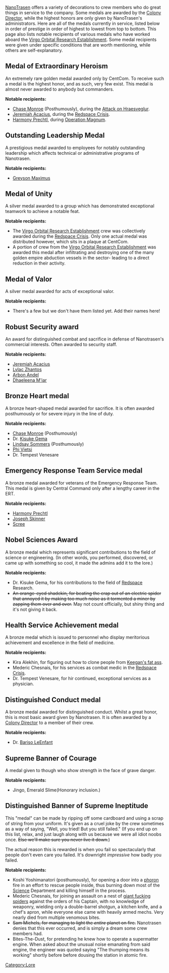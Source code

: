 {{stub}}

[[NanoTrasen]] offers a variety of decorations to crew members who do great things in service to the company. Some medals are awarded by the [[Colony Director]], while the highest honors are only given by NanoTrasen's administrators. Here are all of the medals currently in service, listed below in order of prestige in order of highest to lowest from top to bottom. This page also lists notable recipients of various medals who have worked aboard the [[Virgo Orbital Research Establishment]]. Some medal recipients were given under specific conditions that are worth mentioning, while others are self-explanatory.

== Medal of Extraordinary Heroism ==
An extremely rare golden medal awarded only by CentCom. To receive such a medal is the highest honor, and as such, very few exist. This medal is almost never awarded to anybody but commanders.

'''Notable recipients:'''
* [[Chase Monroe]] (Posthumously), during the [[Attack on Hraesveglur]].
* [[Jeremiah Acacius]], during the [[Redspace Crisis]].
* [[Harmony Prechtl]], during [[Operation Magnum]].

== Outstanding Leadership Medal ==
A prestigious medal awarded to employees for notably outstanding leadership which affects technical or administrative programs of Nanotrasen.

'''Notable recipients:'''
* [[Greyson Maximus]]

== Medal of Unity ==
A silver medal awarded to a group which has demonstrated exceptional teamwork to achieve a notable feat.

'''Notable recipients:'''
* The [[Virgo Orbital Research Establishment]] crew was collectively awarded during the [[Redspace Crisis]]. Only one actual medal was distributed however, which sits in a plaque at CentCom.
* A portion of crew from the [[Virgo Orbital Research Establishment]] was awarded this medal after infiltrating and destroying one of the many golden empire abduction vessels in the sector- leading to a direct reduction in their activity.

== Medal of Valor ==
A silver medal awarded for acts of exceptional valor.

'''Notable recipients:'''
* There's a few but we don't have them listed yet. Add their names here!

== Robust Security award ==
An award for distinguished combat and sacrifice in defense of Nanotrasen's commercial interests. Often awarded to security staff.

'''Notable recipients:'''
* [[Jeremiah Acacius]]
* [[Lylac Zhantos]]
* [[Arbon Andel]]
* [[Dhaeleena M'iar]]

== Bronze Heart medal ==
A bronze heart-shaped medal awarded for sacrifice. It is often awarded posthumously or for severe injury in the line of duty.

'''Notable recipients:'''
* [[Chase Monroe]] (Posthumously)
* Dr. [[Kisuke Gema]]
* [[Lindsay Sommers]] (Posthumously)
* [[Phi Vietsi]]
* Dr. Tempest Venesare

== Emergency Response Team Service medal ==
A bronze medal awarded for veterans of the Emergency Response Team. This medal is given by Central Command only after a lengthy career in the ERT.

'''Notable recipients:'''
* [[Harmony Prechtl]]
* [[Joseph Skinner]]
* [[Scree]]

== Nobel Sciences Award ==
A bronze medal which represents significant contributions to the field of science or engineering. (In other words, you performed, discovered, or came up with something so cool, it made the admins add it to the lore.)

'''Notable recipients:'''
* Dr. Kisuke Gema, for his contributions to the field of [[Redspace]] Research.
* <s>An orange-eyed shadekin, for beating the crap out of an electric spider that annoyed it by making too much noise as it tormented a miner by zapping them over and over.</s> May not count officially, but shiny thing and it's not giving it back.

== Health Service Achievement medal ==
A bronze medal which is issued to personnel who display meritorious achievement and excellence in the field of medicine.

'''Notable recipients:'''
* Kira Alekhin, for figuring out how to clone people from [[Singularity|Keegan's fat ass]].
* Mederic Chesnais, for his services as combat medic in the [[Redspace Crisis]].
* Dr. Tempest Venesare, for hir continued, exceptional services as a physician. 

== Distinguished Conduct medal ==
A bronze medal awarded for distinguished conduct. Whilst a great honor, this is most basic award given by Nanotrasen. It is often awarded by a [[Colony Director]] to a member of their crew.

'''Notable recipients:'''
* Dr. [[The Hero the Station Needs|Bariso LeEnfant]]

== Supreme Banner of Courage ==
A medal given to though who show strength in the face of grave danger.

'''Notable recipients:'''
* Jingo, Emerald Slime(Honorary inclusion.) 
[[Category:Lore]]
== Distinguished Banner of Supreme Ineptitude ==
This "medal" can be made by ripping off some cardboard and using a scrap of string from your uniform. It's given as a cruel joke by the crew sometimes as a way of saying, "Well, you tried! But you still failed." (If you end up on this list, relax, and just laugh along with us because we were all idiot noobs once. <s>Else we'll make sure you never live it down.</s>)

The actual reason this is rewarded is when you fail so spectacularly that people don't even care you failed. It's downright ''impressive'' how badly you failed.

'''Notable recipients:'''
* Koshi Yoshimanatori (posthumously), for opening a door into a [[phoron]] fire in an effort to rescue people inside, thus burning down most of the [[Science]] Department and killing himself in the process.
* Mederic Chesnais, for joining an assault on a nest of [[spiders|giant fucking spiders]] against the orders of his Captain, with no knowledge of weaponry, wielding only a double-barrel shotgun, a kitchen knife, and a chef's apron, while everyone else came with heavily armed mechs. Very nearly died from multiple venomous bites.
* <s>Sam Michels, for managing to light the <i>entire</i> planet on fire.</s> Nanotrasen denies that this ever occurred, and is simply a dream some crew members had.
* Bites-The-Dust, for pretending he knew how to operate a supermatter engine. When asked about the unusual noise emanating from said engine, the engineer was quoted saying "The thumping means its working" shortly before before dousing the station in atomic fire.